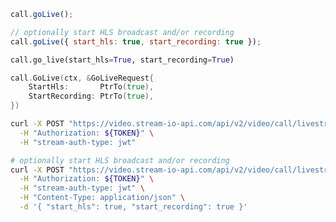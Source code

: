 
<Tabs groupId="examples">
<TabItem value="js" label="JavaScript">

```js
call.goLive();

// optionally start HLS broadcast and/or recording
call.goLive({ start_hls: true, start_recording: true });
```

</TabItem>
<TabItem value="py" label="Python">

```py
call.go_live(start_hls=True, start_recording=True)
```

</TabItem>

<TabItem value="go" label="Golang">

```go
call.GoLive(ctx, &GoLiveRequest{
	StartHls:       PtrTo(true),
	StartRecording: PtrTo(true),
})
```
</TabItem>


<TabItem value="curl" label="cURL">

```bash
curl -X POST "https://video.stream-io-api.com/api/v2/video/call/livestream/${CALL_ID}/go_live?api_key=${API_KEY}" \
  -H "Authorization: ${TOKEN}" \
  -H "stream-auth-type: jwt"

# optionally start HLS broadcast and/or recording
curl -X POST "https://video.stream-io-api.com/api/v2/video/call/livestream/${CALL_ID}/go_live?api_key=${API_KEY}" \
  -H "Authorization: ${TOKEN}" \
  -H "stream-auth-type: jwt" \
  -H "Content-Type: application/json" \
  -d '{ "start_hls": true, "start_recording": true }'
```

</TabItem>
</Tabs>
